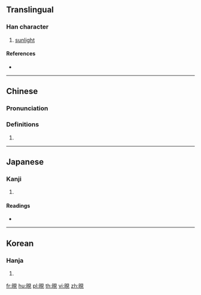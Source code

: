 ==Translingual==

===Han character===
{{Han char|rn=72|rad=日|as=07|sn=11|four=66010|canj=ABUU|ids=⿰日見}}

# [[sunlight]]

====References====
* {{Han ref|kx=0495.370|dkj=13942|dj=0861.230|hdz=21512.090|uh=665B|ud=26203|bh=D5AB|bd=54699}}

----

==Chinese==
{{zh-forms}}

===Pronunciation===
{{zh-pron
|m=xiàn
|c=jin5,jin6
|mc=y
|oc=y
|ma=
|cat=n
}}

===Definitions===
# {{rfdef|lang=zh}}

----

==Japanese==

===Kanji===
{{ja-kanji|grade=|rs=日07}}

# {{defn|lang=ja|sort=日07}}

====Readings====
* {{ja-readings|on=[[けん]] (ken), [[げん]] (gen), [[でん]] (den), [[ねん]] (nen)|kun=[[ひがあらわれる]] (higaarawareru), [[ひざ]] (hiza)}}

----

==Korean==

===Hanja===
{{ko-hanja|hangeul=현|eumhun=|rv=hyeon|mr=hyŏn|y=hyen}}

# {{defn|lang=ko|sort=日07}}

[[fr:晛]]
[[hu:晛]]
[[pl:晛]]
[[th:晛]]
[[vi:晛]]
[[zh:晛]]